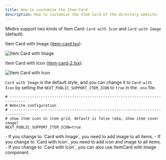 ```yaml
---
title: How to customize the Item Card
description: How to customize the Item Card of the directory website.
---
```



Mkdirs support two kinds of Item Card: `Card with Icon` and `Card with Image` (default).

Item Card with Image ([item-card.tsx](https://github.com/MkdirsHQ/mkdirs-template/blob/main/src/components/item/item-card.tsx)):

![Item Card with Image](../../../assets/images/guide-item-card-image.png)

Item Card with Icon ([item-card-2.tsx](https://github.com/MkdirsHQ/mkdirs-template/blob/main/src/components/item/item-card-2.tsx)):

![Item Card with Icon](../../../assets/images/guide-item-card-icon.png)


`Card with Image` is the default style, and you can change it to `Card with Icon` by setting the `NEXT_PUBLIC_SUPPORT_ITEM_ICON` to `true` in the `.env` file.

```.env
# -----------------------------------------------------------------------------
# Website configuration
# -----------------------------------------------------------------------------
# show item icon in item grid, default is false (aka, show item cover image)
NEXT_PUBLIC_SUPPORT_ITEM_ICON=true
```

<Aside type="note">
    - If you change to `Card with Image`, you need to add image to all items.
    - If you change to `Card with Icon`, you need to add icon and image to all items.
    - If you change to `Card with Icon`, you can also use ItemCard with Image component.
</Aside>
